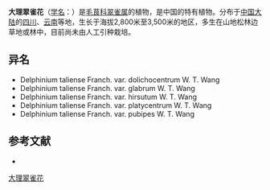{{Speciesbox
| name = 大理翠雀花
| status = 
| status_system = 
| image =
| genus = Delphinium
| species = taliense
| authority = Franch. in Bull.
}}

'''大理翠雀花'''（[[学名|学名]]：{{lang|la|''Delphinium taliense''}}）是[[毛茛科|毛茛科]][[翠雀属|翠雀属]]的植物，是中国的特有植物。分布于[[中国大陆|中国大陆]]的[[四川|四川]]、[[云南|云南]]等地，生长于海拔2,800米至3,500米的地区，多生在山地松林边草地或林中，目前尚未由人工引种栽培。

== 异名 ==
* Delphinium taliense Franch. var. dolichocentrum W. T. Wang
* Delphinium taliense Franch. var. glabrum W. T. Wang
* Delphinium taliense Franch. var. hirsutum W. T. Wang
* Delphinium taliense Franch. var. platycentrum W. T. Wang
* Delphinium taliense Franch. var. pubipes W. T. Wang

== 参考文献 ==
<div class="references-small">
* {{cite web| url =http://www.bioinfo.cn/db05/KmzwSpecies.php?action=view&id=18477| title =大理翠雀花| work =《中国高等植物数据库全库》| publisher =中国科学院微生物研究所| author =昆明植物研究所| accessdate =2009-02-25| deadurl =yes| archiveurl =https://web.archive.org/web/20160305001810/http://www.bioinfo.cn/db05/KmzwSpecies.php?action=view&id=18477| archivedate =2016-03-05}}
</div>
{{Taxonbar|from=Q10936831}}

[[Category:翠雀属|大理翠雀花]]


{{植物小作品}}